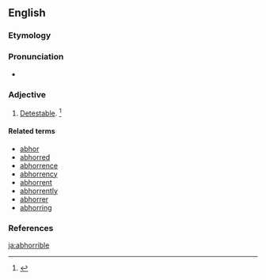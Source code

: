 ==English==

===Etymology===
{{suffix|abhor|ible}}

===Pronunciation===
* {{a|US}} {{IPA|/æbˈhɑ.ɹɪb.l̩/|/æbˈhɔɹ.ɪb.l̩/}}

===Adjective===
{{en-adj}}

# {{lbl|en|rare|obsolete}} [[detestable|Detestable]]. {{defdate|mid 17th century}}<ref>{{R:SOED5|page=4}}</ref>

====Related terms====
* [[abhor]]
* [[abhorred]]
* [[abhorrence]]
* [[abhorrency]]
* [[abhorrent]]
* [[abhorrently]]
* [[abhorrer]]
* [[abhorring]]

===References===
<references/>

[[ja:abhorrible]]